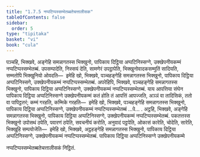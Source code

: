 ```yaml
---
title: "1.7.5 नप्पटिप्पस्सम्भेतब्बतेचत्तालीसक"
tableOfContents: false
sidebar:
  order: 5
type: "tipitaka"
basket: "vi"
book: "cula"
---
```



<DynamicBreadcrumb />

<Division number="72" book="cula">

<Paragraph number="325" book="cula">
पञ्चहि, भिक्खवे, अङ्गेहि समन्नागतस्स भिक्खुनो, पापिकाय दिट्ठिया अप्पटिनिस्सग्गे, उक्खेपनीयकम्मं नप्पटिप्पस्सम्भेतब्बं. उपसम्पादेति, निस्सयं देति, सामणेरं उपट्ठापेति, भिक्खुनोवादकसम्मुतिं सादियति, सम्मतोपि भिक्खुनियो ओवदति—  इमेहि खो, भिक्खवे, पञ्चहङ्गेहि समन्नागतस्स भिक्खुनो, पापिकाय दिट्ठिया अप्पटिनिस्सगे, उक्खेपनीयकम्मं नप्पटिप्पस्सम्भेतब्बं.
</Paragraph>

<Paragraph number="326" book="cula">
अपरेहिपि, भिक्खवे, पञ्चहङ्गेहि समन्नागतस्स भिक्खुनो, पापिकाय दिट्ठिया अप्पटिनिस्सग्गे, उक्खेपनीयकम्मं नप्पटिप्पस्सम्भेतब्बं. याय आपत्तिया संघेन पापिकाय दिट्ठिया अप्पटिनिस्सग्गे उक्खेपनीयकम्मं कतं होति तं आपत्तिं आपज्जति, अञ्ञं वा तादिसिकं, ततो वा पापिट्ठतरं; कम्मं गरहति, कम्मिके गरहति—  इमेहि खो, भिक्खवे, पञ्चहङ्गेहि समन्नागतस्स भिक्खुनो, पापिकाय दिट्ठिया अप्पटिनिस्सग्गे, उक्खेपनीयकम्मं नप्पटिप्पस्सम्भेतब्बं …पे… .
</Paragraph>

<Paragraph number="327" book="cula">
अट्ठहि, भिक्खवे, अङ्गेहि समन्नागतस्स भिक्खुनो, पापिकाय दिट्ठिया अप्पटिनिस्सग्गे, उक्खेपनीयकम्मं नप्पटिप्पस्सम्भेतब्बं. पकतत्तस्स भिक्खुनो उपोसथं ठपेति, पवारणं ठपेति, सवचनीयं करोति, अनुवादं पट्ठपेति, ओकासं कारेति, चोदेति, सारेति, भिक्खूहि सम्पयोजेति—  इमेहि खो, भिक्खवे, अट्ठहङ्गेहि समन्नागतस्स भिक्खुनो, पापिकाय दिट्ठिया अप्पटिनिस्सग्गे, उक्खेपनीयकम्मं नप्पटिप्पस्सम्भेतब्बं.

</Paragraph>
</Division>

<Paragraph number="328" book="cula">
पापिकाय दिट्ठिया अप्पटिनिस्सग्गे उक्खेपनीयकम्मे

  
नप्पटिप्पस्सम्भेतब्बतेचत्तालीसकं निट्ठितं.
</Paragraph>